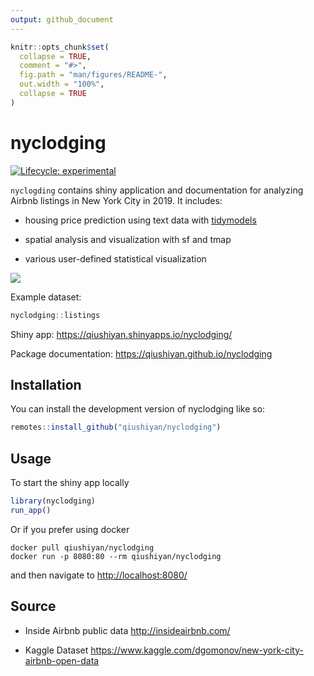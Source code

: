```yaml
---
output: github_document
---
```


<!-- README.md is generated from README.Rmd. Please edit that file -->

```r
knitr::opts_chunk$set(
  collapse = TRUE,
  comment = "#>",
  fig.path = "man/figures/README-",
  out.width = "100%",
  collapse = TRUE
)
```

# nyclodging

<!-- badges: start -->

[![Lifecycle: experimental](https://img.shields.io/badge/lifecycle-experimental-orange.svg)](https://lifecycle.r-lib.org/articles/stages.html#experimental)

<!-- badges: end -->

`nyclogding` contains shiny application and documentation for analyzing Airbnb listings in New York City in 2019. It includes:

-   housing price prediction using text data with [tidymodels](https://www.tidymodels.org/)

-   spatial analysis and visualization with sf and tmap

-   various user-defined statistical visualization

![](https://github.com/qiushiyan/nyclodging/blob/main/screenshot.png?raw=true)

Example dataset:

```r
nyclodging::listings
```

Shiny app: <https://qiushiyan.shinyapps.io/nyclodging/>

Package documentation: <https://qiushiyan.github.io/nyclodging>

## Installation

You can install the development version of nyclodging like so:

``` r
remotes::install_github("qiushiyan/nyclodging")
```

## Usage

To start the shiny app locally

```r
library(nyclodging)
run_app()
```

Or if you prefer using docker

    docker pull qiushiyan/nyclodging
    docker run -p 8080:80 --rm qiushiyan/nyclodging

and then navigate to <http://localhost:8080/>

## Source

-   Inside Airbnb public data <http://insideairbnb.com/>

-   Kaggle Dataset <https://www.kaggle.com/dgomonov/new-york-city-airbnb-open-data>
